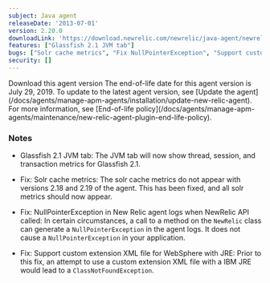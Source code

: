 ```yaml
---
subject: Java agent
releaseDate: '2013-07-01'
version: 2.20.0
downloadLink: 'https://download.newrelic.com/newrelic/java-agent/newrelic-agent/2.20.0/'
features: ["Glassfish 2.1 JVM tab"]
bugs: ["Solr cache metrics", "Fix NullPointerException", "Support custom extension XML file for WebSphere"]
security: []
---
```

<ButtonGroup>
  <ButtonLink
    role="button"
    to="https://download.newrelic.com/newrelic/java-agent/newrelic-agent/2.20.0/"
    variant="primary"
  >
    Download this agent version
  </ButtonLink>
</ButtonGroup>

<Callout variant="important">
  The end-of-life date for this agent version is July 29, 2019. To update to the latest agent version, see [Update the agent](/docs/agents/manage-apm-agents/installation/update-new-relic-agent). For more information, see [End-of-life policy](/docs/agents/manage-apm-agents/maintenance/new-relic-agent-plugin-end-life-policy).
</Callout>

### Notes

* Glassfish 2.1 JVM tab: The JVM tab will now show thread, session, and transaction metrics for Glassfish 2.1.

* Fix: Solr cache metrics: The solr cache metrics do not appear with versions 2.18 and 2.19 of the agent. This has been fixed, and all solr metrics should now appear.

* Fix: NullPointerException in New Relic agent logs when NewRelic API called: In certain circumstances, a call to a method on the `NewRelic` class can generate a `NullPointerException` in the agent logs. It does not cause a `NullPointerException` in your application.

* Fix: Support custom extension XML file for WebSphere with JRE: Prior to this fix, an attempt to use a custom extension XML file with a IBM JRE would lead to a `ClassNotFoundException`.
